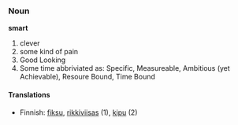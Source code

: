 
===Noun===
'''smart'''
#clever
#some kind of pain
#Good Looking
#Some time abbriviated as: Specific, Measureable, Ambitious (yet Achievable), Resoure Bound, Time Bound


====Translations====
*Finnish: [[fiksu]], [[rikkiviisas]] (1), [[kipu]] (2)

<!-- verb missing -->

<!-- adjective missing -->